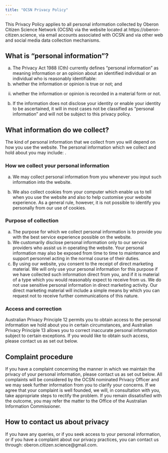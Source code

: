 ```yaml
---
title: "OCSN Privacy Policy"
---
```


This Privacy Policy applies to all personal information collected by Oberon Citizen Science Network (OCSN) via the website located at https://oberon-citizen.science, via email accounts associated with OCSN and via other web and social media data collection mechanisms.

## What is "personal information"?

(a) The Privacy Act 1988 (Cth) currently defines "personal information" as meaning information or an opinion about an identified individual or an individual who is reasonably identifiable:
(i) whether the information or opinion is true or not; and
(ii) whether the information or opinion is recorded in a material form or not.
(b) If the information does not disclose your identity or enable your identity to be ascertained, it will in most cases not be classified as "personal information" and will not be subject to this privacy policy.

## What information do we collect?

The kind of personal information that we collect from you will depend on how you use the website. The personal information which we collect and hold about you may include: .

### How we collect your personal information

(a) We may collect personal information from you whenever you input such information into the website.

(b) We also collect cookies from your computer which enable us to tell when you use the website and also to help customise your website experience. As a general rule, however, it is not possible to identify you personally from our use of cookies.

### Purpose of collection

(a) The purpose for which we collect personal information is to provide you with the best service experience possible on the website.
(b) We customarily disclose personal information only to our service providers who assist us in operating the website. Your personal information may also be exposed from time to time to maintenance and support personnel acting in the normal course of their duties.
(c) By using our website, you consent to the receipt of direct marketing material. We will only use your personal information for this purpose if we have collected such information direct from you, and if it is material of a type which you would reasonably expect to receive from us. We do not use sensitive personal information in direct marketing activity. Our direct marketing material will include a simple means by which you can request not to receive further communications of this nature.

### Access and correction

Australian Privacy Principle 12 permits you to obtain access to the personal information we hold about you in certain circumstances, and Australian Privacy Principle 13 allows you to correct inaccurate personal information subject to certain exceptions. If you would like to obtain such access, please contact us as set out below.

## Complaint procedure

If you have a complaint concerning the manner in which we maintain the privacy of your personal information, please contact us as set out below. All complaints will be considered by the OCSN nominated Privacy Officer and we may seek further information from you to clarify your concerns. If we agree that your complaint is well founded, we will, in consultation with you, take appropriate steps to rectify the problem. If you remain dissatisfied with the outcome, you may refer the matter to the Office of the Australian Information Commissioner.

## How to contact us about privacy

If you have any queries, or if you seek access to your personal information, or if you have a complaint about our privacy practices, you can contact us through: oberon.citizen.science@gmail.com.



